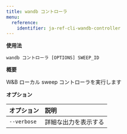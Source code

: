 ---
title: wandb コントローラ
menu:
  reference:
    identifier: ja-ref-cli-wandb-controller
---

**使用法**

`wandb コントローラ [OPTIONS] SWEEP_ID`

**概要**

W&B ローカル sweep コントローラを実行します

**オプション**

| **オプション** | **説明** |
| :--- | :--- |
| `--verbose` | 詳細な出力を表示する |